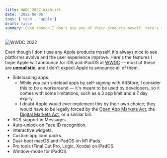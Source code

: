 ```yaml
---
title: WWDC 2022 Wishlist
date: '2022-06-05'
tags: ['tech', 'apple']
draft: false
summary: Even though I don't use any of their products myself, here's the features I hope Apple will announce.
---
```


<img className="inline" src="/static/images/Blog/wwdc-2022-hero.jpeg" alt="WWDC 2022" />

Even though I don't use any Apple products myself, it's always nice to see platforms evolve and the user experience improve. Here's the features I hope Apple will announce for iOS and iPadOS at [WWDC](https://developer.apple.com/wwdc22) &mdash; most of these are **unrealistic**, and I don't expect Apple to announce all of them.

- Sideloading apps.
  - While you can sideload apps by self-signing with AltStore, I consider this to be a workaround &mdash; it's meant to be used by developers, so it comes with some limitations, such as a 3 app limit and a 7 day expiry.
  - I doubt Apple would ever implement this by their own choice; they would have to be legally forced by the [Open App Markets Act](https://en.wikipedia.org/wiki/Open_App_Markets_Act), the [Digital Markets Act](https://en.wikipedia.org/wiki/Digital_Markets_Act), or a similar bill.
- RCS support in Messages.
- Auto-unlock on Face ID recognition.
- Interactive widgets.
- Custom app icon packs.
- Dual-boot macOS and iPadOS on M1 iPads.
- Pro tools (Final Cut Pro, Logic, Xcode) on iPadOS.
- Window-mode for iPadOS.
